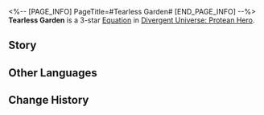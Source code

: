<%-- [PAGE_INFO]
PageTitle=#Tearless Garden#
[END_PAGE_INFO] --%>
{{Equation Infobox
|period   = Protean Hero
|rarity   = 3
|path1    = Elation*6
|path2    = Harmony*4
|effect   = After ally targets launch a Follow-up ATK, ignore Weakness Type to additionally reduce {{Color|h|10}} Toughness. When ally targets Break enemy target Weakness, deals {{Color|h|2}} instance(s) of "{{Trait|Aftertaste}}" DMG equal to {{Color|h|150%}} ATK to all enemy targets. Every point of Max Toughness the enemy target has increases this DMG multiplier by {{Color|h|1%}} of the original multiplier.
|mentions = Janus
}}
'''Tearless Garden''' is a 3-star [[Divergent Universe: Protean Hero/Equatoins|Equation]] in [[Divergent Universe: Protean Hero]].

==Story==
{{Description|That's right, I'm the one tending this garden,<br />A utopia where only carefree people can settle, a place where no one sheds tears.<br />An isolated haven where the black tide and wars are thrown behind.<br />Why dwell on disasters a hundred years from now? Why fret over the troubles of future generations?<br />We conventionally forget everything about Amphoreus.<br />We sow seeds after a sound sleep,<br />And when weary, we find a stone to sit on and chat.<br />The remaining blessing of the Gate of Infinity protects its ramparts.<br />And as long as people remain attached to this land, it will not fall.<br />You say this is self-deception? But worry changes nothing.<br />So why not make the most of our good years, shed our last tears,<br />And gather by the bonfire to enjoy life's endless banquet?}}
<!--
==Gameplay Notes==
* 
-->
==Other Languages==
{{Other Languages
|en   = Tearless Garden
|zhs  = 无泪花园
|zht  = 無淚花園
|ja   = ティアレス・ガーデン
|ko   = 눈물 없는 화원
|es   = Jardín sin lágrimas
|fr   = Jardin sans larmes
|ru   = Бесслёзный сад
|th   = สวนดอกไม้ไร้น้ำตา
|vi   = Vườn Hoa Không Rơi Lệ
|de   = Garten ohne Tränen
|id   = Tearless Garden
|pt   = Jardim Sem Lágrimas
}}

==Change History==
{{Change History|3.1}}